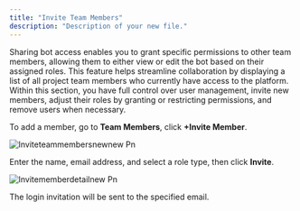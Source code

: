 ```yaml
---
title: "Invite Team Members"
description: "Description of your new file."
---
```


Sharing bot access enables you to grant specific permissions to other team members, allowing them to either view or edit the bot based on their assigned roles. This feature helps streamline collaboration by displaying a list of all project team members who currently have access to the platform. Within this section, you have full control over user management, invite new members, adjust their roles by granting or restricting permissions, and remove users when necessary.

To add a member, go to **Team Members**, click **\+Invite Member**.

![Inviteteammembersnewnew Pn](/images/inviteteammembersnewnew.png)

Enter the name, email address, and select a role type, then click **Invite**.

![Invitememberdetailnew Pn](/images/invitememberdetailnew.png)

The login invitation will be sent to the specified email.